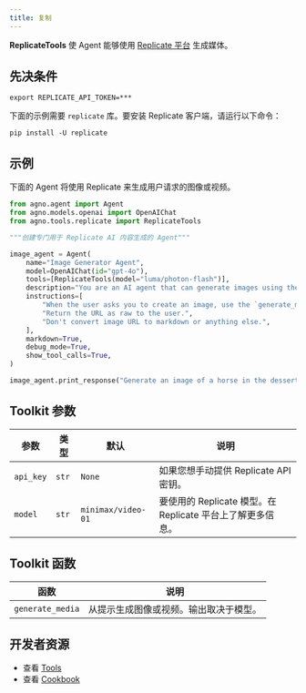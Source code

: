 ```yaml
---
title: 复制
---
```


**ReplicateTools** 使 Agent 能够使用 [Replicate 平台](https://replicate.com/) 生成媒体。

## 先决条件

```shell
export REPLICATE_API_TOKEN=***
```

下面的示例需要 `replicate` 库。要安装 Replicate 客户端，请运行以下命令：

```shell
pip install -U replicate
```

## 示例

下面的 Agent 将使用 Replicate 来生成用户请求的图像或视频。

```python cookbook/tools/replicate_tool.py
from agno.agent import Agent
from agno.models.openai import OpenAIChat
from agno.tools.replicate import ReplicateTools

"""创建专门用于 Replicate AI 内容生成的 Agent"""

image_agent = Agent(
    name="Image Generator Agent",
    model=OpenAIChat(id="gpt-4o"),
    tools=[ReplicateTools(model="luma/photon-flash")],
    description="You are an AI agent that can generate images using the Replicate API.",
    instructions=[
        "When the user asks you to create an image, use the `generate_media` tool to create the image.",
        "Return the URL as raw to the user.",
        "Don't convert image URL to markdown or anything else.",
    ],
    markdown=True,
    debug_mode=True,
    show_tool_calls=True,
)

image_agent.print_response("Generate an image of a horse in the dessert.")
```

## Toolkit 参数

| 参数 | 类型 | 默认 | 说明 |
| -------- | -------- | -------- | -------- |
| `api_key` | `str` | `None` | 如果您想手动提供 Replicate API 密钥。 |
| `model` | `str` | `minimax/video-01` | 要使用的 Replicate 模型。在 Replicate 平台上了解更多信息。 |

## Toolkit 函数

| 函数 | 说明 |
| -------- | -------- |
| `generate_media` | 从提示生成图像或视频。输出取决于模型。 |

## 开发者资源

- 查看 [Tools](https://github.com/agno-agi/agno/blob/main/libs/agno/agno/tools/replicate.py)
- 查看 [Cookbook](https://github.com/agno-agi/agno/blob/main/cookbook/tools/replicate_tools.py)